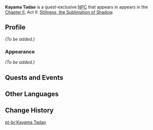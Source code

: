 {{Meta
<!-- Remove this template after adding the missing info -->
|missing_NPC_profile  = yes
}}
{{Character Infobox
|type             = Quest NPC
|image            = NPC Kayama Tadao.png
|region           = Inazuma
|location         = Inazuma
|affiliation      = Shogun's Army
|affiliation2     = Tenryou Commission
|title            = Bamboo-Breaking Tiger
}}
'''Kayama Tadao''' is a quest-exclusive [[NPC]] that appears in appears in the [[Chapter II]], Act II: [[Stillness, the Sublimation of Shadow]].

==Profile==
<!-- detailed story/lore information goes here -->
''(To be added.)''

===Appearance===
''(To be added.)''

==Quests and Events==
{{Quests and Events}}

==Other Languages==
{{Other Languages
|default_hidden = 1
|en      = Kayama Tadao
|zhs     = 加山忠雄
|zhs_rm  = Jiāshān Zhōngxióng
|zht     = 加山忠雄
|zht_rm  = Jiāshān Zhōngxióng
|ja      = 加山忠雄
|ja_rm   = Kayama Tadao
|ko      = 카야마 타다오
|es      = Kayama Tadao
|fr      = Kayama Tadao
|ru      = Каяма Тадао
|th      = Kayama Tadao
|vi      = Kayama Tadao
|de      = Kayama Tadao
|id      = Kayama Tadao
|pt      = Kayama Tadao
|tr      = Kayama Tadao
|it      = Kayama Tadao
}}

==Change History==
{{Change History|2.0}}

[[pt-br:Kayama Tadao]]